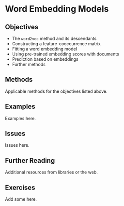 # Word Embedding Models {#sec-ml-embeddings}

## Objectives

- The `word2vec` method and its descendants
- Constructing a feature-cooccurrence matrix
- Fitting a word embedding model
- Using pre-trained embedding scores with documents
- Prediction based on embeddings
- Further methods

## Methods

Applicable methods for the objectives listed above.

## Examples

Examples here.

## Issues

Issues here.

## Further Reading

Additional resources from libraries or the web.

## Exercises

Add some here.
